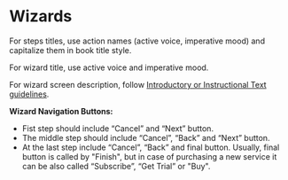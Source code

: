 <Meta title="Content Guidelines/Wizards"/>

# Wizards

For steps titles, use action names (active voice, imperative mood) and capitalize them in book title style. 

For wizard title, use active voice and imperative mood.

For wizard screen description, follow [Introductory or Instructional Text guidelines](../introductory-or-instructional-text).

**Wizard Navigation Buttons:**
* Fist step should include “Cancel” and “Next” button. 
* The middle step should include “Cancel”, “Back” and “Next” button.
* At the last step include “Cancel”, “Back” and final button. Usually, final button is called by "Finish", but in case of purchasing a new service it can be also called “Subscribe”, “Get Trial” or "Buy". 